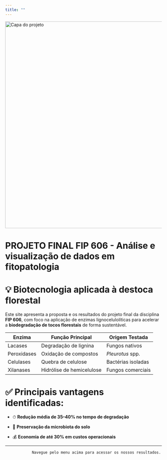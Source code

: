 ```yaml
---
title: ""
---
```


<!-- Banner com imagem de capa -->

::: banner-container
![](Imagens/capa.jpg){.banner-image alt="Capa do projeto" fig-align="center" width="664"}
:::

<!-- Conteúdo centralizado -->

# PROJETO FINAL FIP 606 - Análise e visualização de dados em fitopatologia

# 💡 **Biotecnologia aplicada à destoca florestal**

Este site apresenta a proposta e os resultados do projeto final da disciplina **FIP 606**, com foco na aplicação de enzimas lignocelulolíticas para acelerar a **biodegradação de tocos florestais** de forma sustentável.

| Enzima      | Função Principal          | Origem Testada     |
|-------------|---------------------------|--------------------|
| Lacases     | Degradação de lignina     | Fungos nativos     |
| Peroxidases | Oxidação de compostos     | *Pleurotus* spp.   |
| Celulases   | Quebra de celulose        | Bactérias isoladas |
| Xilanases   | Hidrólise de hemicelulose | Fungos comerciais  |

# ✅ Principais vantagens identificadas:

::: highlight-box
-   ⏱ **Redução média de 35–40% no tempo de degradação**

-   🌱 **Preservação da microbiota do solo**

-   💰 **Economia de até 30% em custos operacionais**
:::

------------------------------------------------------------------------

```         
            Navegue pelo menu acima para acessar os nossos resultados.
```
